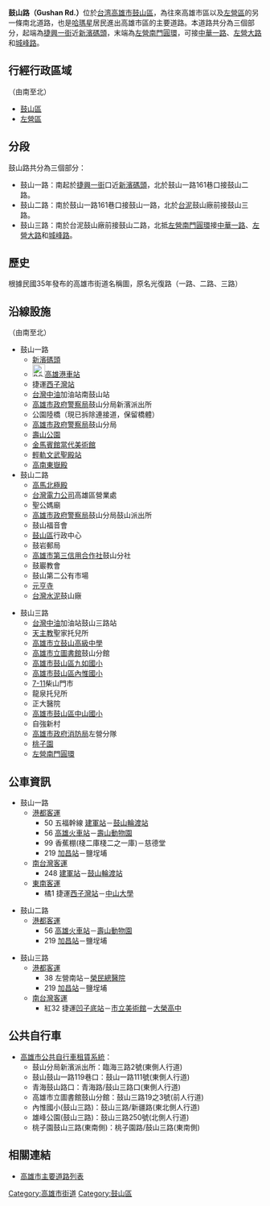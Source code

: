 {{unreferenced|time=2018-10-26T00:30:16+00:00}}
{{Infobox TwRoad2
|bgcolorh=DARKGREEN
|colorh=white
|code=
|name=鼓山路
|enname=Gushan Rd.
|level=一般道路
|length=
|sec=一路<small>（[[鼓山區|鼓山區]]）</small><br>二路<small>（[[鼓山區|鼓山區]]）</small><br>三路<small>（[[鼓山區|鼓山]]、[[左營區|左營區]]）</small>
|lastext=
|line=
|start=[[捷興一街|捷興一街]]
|end=[[鳳山縣舊城|左營南門圓環]]
|junc=[[臨海路_(高雄市)|臨海路]]、[[公園路_(高雄市)|公園陸橋]]、<br/>[[五福路_(高雄市)|五福四路]]、[[新樂街|新樂街]]、<br/>[[大公路_(鹽埕區)|大公路]]、[[興隆路_(高雄市)|興隆路]]、<br/>[[正德路_(高雄市)|正德路]]、[[華安街_(高雄市)|華安街]]、<br/>[[青泉街|青泉街]]、[[青海路_(高雄市)|青海路]]、<br/>[[西藏街_(高雄市)|西藏街]]、[[新疆路_(高雄市)|新疆路]]、<br/>[[內惟路|內惟路]]、[[逢甲路_(高雄市)|逢甲路]]、<br/>[[中華路_(高雄市)|中華一路]]、[[左營大路|左營大路]]、<br/>[[城峰路|城峰路]]
|img=
|cap=
|size=
|left=城峰路
|right=捷興一街
|leftlink=城峰路
|leftdirection=N
|rightlink=捷興一街
|rightdirection=S
|SN=
|SNtype=
|SNNum=
|SN2=
|SN2type=
|SN2Num=
|SN3=
|SN3type=
|SN3Num=
}}

'''鼓山路（Gushan Rd.）'''位於[[台湾|台湾]][[高雄市|高雄市]][[鼓山區|鼓山區]]，為往來高雄市區以及[[左營區|左營區]]的另一條南北道路，也是[[哈瑪星|哈瑪星]]居民進出高雄市區的主要道路。本道路共分為三個部分，起端為[[捷興一街|捷興一街]]近[[新濱碼頭|新濱碼頭]]，末端為[[鳳山縣舊城|左營南門圓環]]，可接[[中華路_(高雄市)|中華一路]]、[[左營大路|左營大路]]和[[城峰路|城峰路]]。

== 行經行政區域 ==
（由南至北）
* [[鼓山區|鼓山區]]
* [[左營區|左營區]]

== 分段 ==
鼓山路共分為三個部分：
* 鼓山一路：南起於[[捷興一街|捷興一街]]口近[[新濱碼頭|新濱碼頭]]，北於鼓山一路161巷口接鼓山二路。
* 鼓山二路：南於鼓山一路161巷口接鼓山一路，北於[[台灣水泥|台泥]]鼓山廠前接鼓山三路。
* 鼓山三路：南於台泥鼓山廠前接鼓山二路，北抵[[鳳山縣舊城|左營南門圓環]]接[[中華路_(高雄市)|中華一路]]、[[左營大路|左營大路]]和[[城峰路|城峰路]]。

== 歷史 ==
根據民國35年發布的高雄市街道名稱圖，原名光復路（一路、二路、三路）

== 沿線設施 ==
（由南至北）
* 鼓山一路
** [[新濱碼頭|新濱碼頭]]
** [[File:ROC_Taiwan_Railways_Administration_Logo.svg|25px]][[高雄港車站|高雄港車站]]
** <!-- 注释出：[[File:Kaohsiung_Metro_Logo(Logo_Only).svg|23px]] -->捷運[[西子灣站|西子灣站]]
** [[台灣中油|台灣中油]]加油站南鼓山站
** [[高雄市政府警察局|高雄市政府警察局]]鼓山分局新濱派出所
** 公園陸橋（現已拆除連接道，保留橋體）
** [[高雄市政府警察局|高雄市政府警察局]]鼓山分局
** [[壽山公園|壽山公園]]
** [[金馬賓館當代美術館|金馬賓館當代美術館]]
** [[輕軌文武聖殿站|輕軌文武聖殿站]]
** [[高南東嶽殿|高南東嶽殿]]
* 鼓山二路
** [[高馬北極殿|高馬北極殿]]
** [[台灣電力公司|台灣電力公司]]高雄區營業處
** 聖公媽廟
** [[高雄市政府警察局|高雄市政府警察局]]鼓山分局鼓山派出所
** 鼓山福音會
** [[鼓山區|鼓山區]]行政中心
** 鼓岩郵局
** [[高雄市第三信用合作社|高雄市第三信用合作社]]鼓山分社
** 鼓巖教會
** 鼓山第二公有市場
** [[元亨寺|元亨寺]]
** [[台灣水泥|台灣水泥]]鼓山廠

* 鼓山三路
** [[台灣中油|台灣中油]]加油站鼓山三路站
** [[天主教|天主教]]聖家托兒所
** [[高雄市立鼓山高級中學|高雄市立鼓山高級中學]]
** [[高雄市立圖書館|高雄市立圖書館]]鼓山分館
** [https://web.archive.org/web/20190905203422/http://www.jrps.kh.edu.tw/ 高雄市鼓山區九如國小]
** [[高雄市鼓山區內惟國民小學|高雄市鼓山區內惟國小]]
** [[7-11|7-11]]柴山門市
** 龍泉托兒所
** 正大醫院
** [https://web.archive.org/web/20070429060651/http://www.csps.kh.edu.tw/ 高雄市鼓山區中山國小]
** 自強新村
** [[高雄市政府消防局|高雄市政府消防局]]左營分隊
** [[桃子園|桃子園]]
** [[鳳山縣舊城|左營南門圓環]]

== 公車資訊 ==
* 鼓山一路
** [[港都客運|港都客運]]
*** 50 五福幹線 [[建軍站|建軍站]]－[[鼓山輪渡站|鼓山輪渡站]]
*** 56 [[高雄火車站|高雄火車站]]－[[壽山動物園|壽山動物園]]
*** 99 香蕉棚(棧二庫棧二之一庫)－慈德堂
*** 219 [[加昌站_(公車)|加昌站]]－鹽埕埔
** [[南台灣客運|南台灣客運]]
*** 248 [[建軍站|建軍站]]－[[鼓山輪渡站|鼓山輪渡站]]
** [[東南客運|東南客運]]
*** 橘1 <!-- 注释出：[[File:Kaohsiung_Metro_Logo(Logo_Only).svg|23px]] -->捷運[[西子灣站|西子灣站]]－[[中山大學|中山大學]]

* 鼓山二路
** [[港都客運|港都客運]]
*** 56 [[高雄火車站|高雄火車站]]－[[壽山動物園|壽山動物園]]
*** 219 [[加昌站_(公車)|加昌站]]－鹽埕埔

* 鼓山三路
** [[港都客運|港都客運]]
*** 38 左營南站－[[高雄榮民總醫院|榮民總醫院]]
*** 219 [[加昌站_(公車)|加昌站]]－鹽埕埔
** [[南台灣客運|南台灣客運]]
*** 紅32 <!-- 注释出：[[File:Kaohsiung_Metro_Logo(Logo_Only).svg|23px]] -->捷運[[凹子底站|凹子底站]]－[[高雄市立美術館|市立美術館]]－[[高雄市私立大榮高級中學|大榮高中]]

== 公共自行車 ==
* [[高雄市公共自行車租賃系統|高雄市公共自行車租賃系統]]：
** 鼓山分局新濱派出所：臨海三路2號(東側人行道)
** 鼓山鼓山一路119巷口：鼓山一路111號(東側人行道)
** 青海鼓山路口：青海路/鼓山三路口(東側人行道)
** 高雄市立圖書館鼓山分館：鼓山三路19之3號(前人行道)
** 內惟國小(鼓山三路)：鼓山三路/新疆路(東北側人行道)
** 雄峰公園(鼓山三路)：鼓山三路250號(北側人行道)
** 桃子園鼓山三路(東南側)：桃子園路/鼓山三路(東南側)

== 相關連結 ==
* [[高雄市主要道路列表|高雄市主要道路列表]]

{{高雄市重要道路}}

[[Category:高雄市街道|Category:高雄市街道]]
[[Category:鼓山區|Category:鼓山區]]